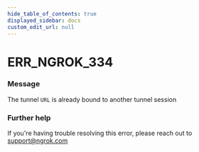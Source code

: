 ```yaml
---
hide_table_of_contents: true
displayed_sidebar: docs
custom_edit_url: null
---
```



# ERR_NGROK_334

### Message
The tunnel `URL` is already bound to another tunnel session

### Further help
If you're having trouble resolving this error, please reach out to [support@ngrok.com](mailto:support@ngrok.com?subject=Help%20with%20ERR_NGROK_334)


<ErrorDetails error='err_ngrok_334' />
